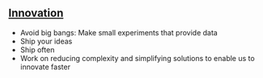 
<Meta title="Contributing/Code of Conduct/Innovation" />

## [Innovation](https://zeroheight.com/2c2e9ba82/p/255e7f-innovation)

- Avoid big bangs: Make small experiments that provide data
- Ship your ideas
- Ship often
- Work on reducing complexity and simplifying solutions to enable us to innovate faster